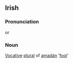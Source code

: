 ==Irish==
===Pronunciation===
{{IPA|[ˈamədɑːnə]}} or {{IPA|[aməˈdɑːnə]}}

===Noun===
[[Vocative]] [[plural]] of [[amadán]] '[[fool]]'